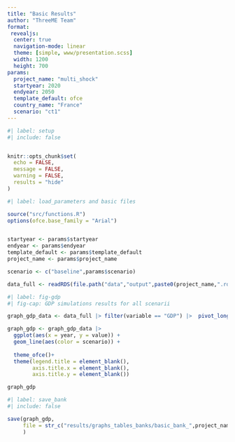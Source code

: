 ```yaml
---
title: "Basic Results"
author: "ThreeME Team"
format: 
 revealjs:
  center: true
  navigation-mode: linear
  theme: [simple, www/presentation.scss]
  width: 1200
  height: 700
params:
  project_name: "multi_shock"
  startyear: 2020
  endyear: 2050
  template_default: ofce
  country_name: "France"
  scenario: "ct1"
---
```




```r
#| label: setup
#| include: false


knitr::opts_chunk$set(
  echo = FALSE,
  message = FALSE,
  warning = FALSE,
  results = "hide"
)

```

```r
#| label: load_parameters and basic files

source("src/functions.R")
options(ofce.base_family = "Arial")


startyear <- params$startyear
endyear <- params$endyear
template_default <- params$template_default
project_name <- params$project_name

scenario <- c("baseline",params$scenario)

data_full <- readRDS(file.path("data","output",paste0(project_name,".rds")))

```
 

```r
#| label: fig-gdp
#| fig-cap: GDP simulations results for all scenarii

graph_gdp_data <- data_full |> filter(variable == "GDP") |>  pivot_longer(cols = scenario, names_to = "scenario") |> filter(year >= startyear & year <= endyear)

graph_gdp <- graph_gdp_data |> 
  ggplot(aes(x = year, y = value)) +
  geom_line(aes(color = scenario)) +
  
  theme_ofce()+
  theme(legend.title = element_blank(),
        axis.title.x = element_blank(),
        axis.title.y = element_blank()) 

graph_gdp

```



```r
#| label: save_bank
#| include: false

save(graph_gdp,
     file = str_c("results/graphs_tables_banks/basic_bank_",project_name,".rda") 
     )

```